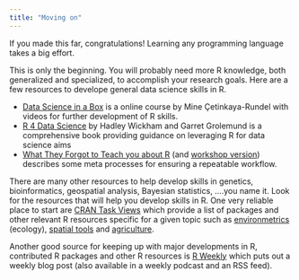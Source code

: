 ```yaml
---
title: "Moving on"
---
```


If you made this far, congratulations! Learning any programming language takes a big effort. 

This is only the beginning. You will probably need more R knowledge, both generalized and specialized, to accomplish your research goals. Here are a few resources to develope general data science skills in R. 

* [Data Science in a Box](https://datasciencebox.org/) is a online course by Mine Çetinkaya-Rundel with videos for further development of R skills. 
* [R 4 Data Science](https://r4ds.had.co.nz/) by Hadley Wickham and Garret Grolemund is a comprehensive book providing guidance on leveraging R for data science aims
* [What They Forgot to Teach you about R](https://rstats.wtf/) (and [workshop version](https://imci-idaho.github.io/2022-03-01-WhatTheyForgot/)) describes some meta processes for ensuring a repeatable workflow.

There are many other resources to help develop skills in genetics, bioinformatics, geospatial analysis, Bayesian statistics, ....you name it. Look for the resources that will help you develop skills in R. One very reliable place to start are [CRAN Task Views](https://cran.rstudio.com/web/views/) which provide a list of packages and other relevant R resources specific for a given topic such as [environmetrics](https://CRAN.R-project.org/view=Environmetrics) (ecology), [spatial tools](https://CRAN.R-project.org/view=Spatial) and [agriculture](https://CRAN.R-project.org/view=Agriculture). 

Another good source for keeping up with major developments in R, contributed R packages and other R resources is [R Weekly](https://rweekly.org/) which puts out a weekly blog post (also available in a weekly podcast and an RSS feed).
